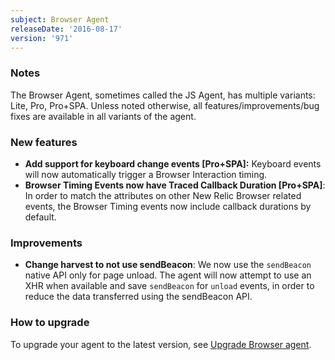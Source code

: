 ```yaml
---
subject: Browser Agent
releaseDate: '2016-08-17'
version: '971'
---
```


### Notes

The Browser Agent, sometimes called the JS Agent, has multiple variants: Lite, Pro, Pro+SPA. Unless noted otherwise, all features/improvements/bug fixes are available in all variants of the agent.

### New features

* **Add support for keyboard change events \[Pro+SPA]:** Keyboard events will now automatically trigger a Browser Interaction timing.
* **Browser Timing Events now have Traced Callback Duration \[Pro+SPA]**: In order to match the attributes on other New Relic Browser related events, the Browser Timing events now include callback durations by default.

### Improvements

* **Change harvest to not use sendBeacon**: We now use the `sendBeacon` native API only for page unload. The agent will now attempt to use an XHR when available and save `sendBeacon` for `unload` events, in order to reduce the data transferred using the sendBeacon API.

### How to upgrade

To upgrade your agent to the latest version, see [Upgrade Browser agent](https://docs.newrelic.com/docs/browser/new-relic-browser/installation-configuration/upgrade-browser-agent).
